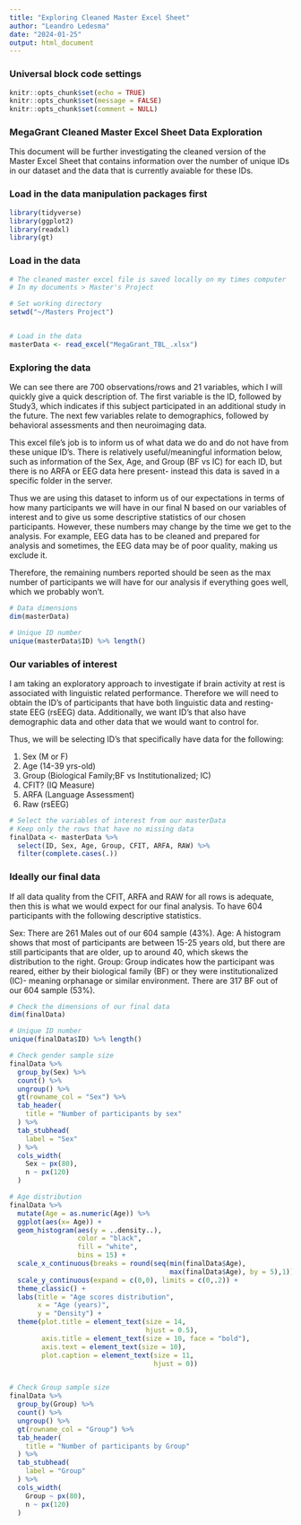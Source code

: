```yaml
---
title: "Exploring Cleaned Master Excel Sheet"
author: "Leandro Ledesma"
date: "2024-01-25"
output: html_document
---
```


### Universal block code settings

```r
knitr::opts_chunk$set(echo = TRUE)
knitr::opts_chunk$set(message = FALSE)
knitr::opts_chunk$set(comment = NULL)
```

### MegaGrant Cleaned Master Excel Sheet Data Exploration

This document will be further investigating the cleaned version of the Master Excel Sheet that contains information over the number of unique IDs in our dataset and the data that is currently avaiable for these IDs.

### Load in the data manipulation packages first
```r
library(tidyverse)
library(ggplot2)
library(readxl)
library(gt)
```

### Load in the data

```r
# The cleaned master excel file is saved locally on my times computer
# In my documents > Master's Project

# Set working directory
setwd("~/Masters Project")


# Load in the data
masterData <- read_excel("MegaGrant_TBL_.xlsx")

```


### Exploring the data

We can see there are 700 observations/rows and 21 variables, which I will quickly give a quick description of.
The first variable is the ID, followed by Study3, which indicates if this subject participated in an additional study in the future. The next few variables relate to demographics, followed by behavioral assessments and then neuroimaging data.

This excel file's job is to inform us of what data we do and do not have from these unique ID's. There is relatively useful/meaningful information below, such as information of the Sex, Age, and Group (BF vs IC) for each ID, but there is no ARFA or EEG data here present- instead this data is saved in a specific folder in the server.

Thus we are using this dataset to inform us of our expectations in terms of how many participants we will have in our final N based on our variables of interest and to give us some descriptive statistics of our chosen participants. However, these numbers may change by the time we get to the analysis. For example, EEG data has to be cleaned and prepared for analysis and sometimes, the EEG data may be of poor quality, making us exclude it. 

Therefore, the remaining numbers reported should be seen as the max number of participants we will have for our analysis if everything goes well, which we probably won't.


```r
# Data dimensions
dim(masterData)

# Unique ID number
unique(masterData$ID) %>% length()
```

### Our variables of interest

I am taking an exploratory approach to investigate if brain activity at rest is associated with linguistic related performance. Therefore we will need to obtain the ID's of participants that have both linguistic data and resting-state EEG (rsEEG) data. Additionally, we want ID's that also have demographic data and other data that we would want to control for.

Thus, we will be selecting ID's that specifically have data for the following: 

1) Sex (M or F)
2) Age (14-39 yrs-old)
3) Group (Biological Family;BF vs Institutionalized; IC)
4) CFIT? (IQ Measure)
5) ARFA (Language Assessment)
6) Raw (rsEEG)


```r
# Select the variables of interest from our masterData
# Keep only the rows that have no missing data
finalData <- masterData %>%
  select(ID, Sex, Age, Group, CFIT, ARFA, RAW) %>%
  filter(complete.cases(.))

```

### Ideally our final data

If all data quality from the CFIT, ARFA and RAW for all rows is adequate, then this is what we would expect for our final analysis. To have 604 participants with the following descriptive statistics.

Sex: There are 261 Males out of our 604 sample (43%).
Age: A histogram shows that most of participants are between 15-25 years old, but there are still participants that are older, up to around 40, which skews the distribution to the right.
Group: Group indicates how the participant was reared, either by their biological family (BF) or they were institutionalized (IC)- meaning orphanage or similar environment. There are 317 BF out of our 604 sample (53%).


```r
# Check the dimensions of our final data
dim(finalData)

# Unique ID number
unique(finalData$ID) %>% length()

# Check gender sample size
finalData %>%
  group_by(Sex) %>%
  count() %>%
  ungroup() %>%
  gt(rowname_col = "Sex") %>%
  tab_header(
    title = "Number of participants by sex"
  ) %>%
  tab_stubhead(
    label = "Sex"
  ) %>% 
  cols_width(
    Sex ~ px(80),
    n ~ px(120)
  ) 

# Age distribution
finalData %>%
  mutate(Age = as.numeric(Age)) %>%
  ggplot(aes(x= Age)) +
  geom_histogram(aes(y = ..density..), 
                 color = "black", 
                 fill = "white", 
                 bins = 15) +
  scale_x_continuous(breaks = round(seq(min(finalData$Age), 
                                        max(finalData$Age), by = 5),1)) +
  scale_y_continuous(expand = c(0,0), limits = c(0,.2)) +
  theme_classic() +
  labs(title = "Age scores distribution",
       x = "Age (years)",
       y = "Density") +
  theme(plot.title = element_text(size = 14,
                                  hjust = 0.5),
        axis.title = element_text(size = 10, face = "bold"),
        axis.text = element_text(size = 10),
        plot.caption = element_text(size = 11,
                                    hjust = 0))


# Check Group sample size
finalData %>%
  group_by(Group) %>%
  count() %>%
  ungroup() %>%
  gt(rowname_col = "Group") %>%
  tab_header(
    title = "Number of participants by Group"
  ) %>%
  tab_stubhead(
    label = "Group"
  ) %>% 
  cols_width(
    Group ~ px(80),
    n ~ px(120)
  ) 
  


```


